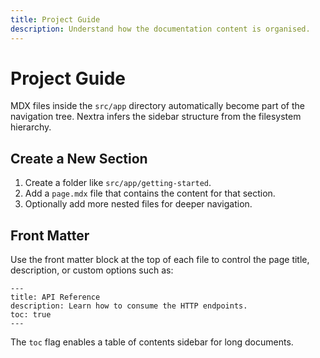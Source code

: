 ```yaml
---
title: Project Guide
description: Understand how the documentation content is organised.
---
```


# Project Guide

MDX files inside the `src/app` directory automatically become part of the navigation tree. Nextra infers the sidebar structure from the filesystem hierarchy.

## Create a New Section

1. Create a folder like `src/app/getting-started`.
2. Add a `page.mdx` file that contains the content for that section.
3. Optionally add more nested files for deeper navigation.

## Front Matter

Use the front matter block at the top of each file to control the page title, description, or custom options such as:

```mdx
---
title: API Reference
description: Learn how to consume the HTTP endpoints.
toc: true
---
```

The `toc` flag enables a table of contents sidebar for long documents.
